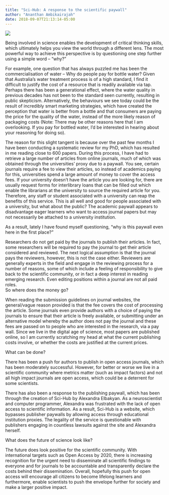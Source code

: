 ```yaml
---
title: "Sci-Hub: A response to the scientific paywall"
author: "Ananthan Ambikairajah"
date: 2018-09-07T21:13:14-05:00
---
```

![](./sci-hub.jpg)

Being involved in science enables the development of critical thinking skills, which ultimately helps you view the world through a different lens. The most powerful way to achieve this perspective is by questioning one step further using a simple word – “why?"     

For example, one question that has always puzzled me has been the commercialisation of water – Why do people pay for bottle water? Given that Australia’s water treatment process is of a high standard, I find it difficult to justify the cost of a resource that is readily available via tap. Perhaps there has been a generational effect, where the water quality in previous decades has not been to the standard seen currently, resulting in public skepticism. Alternatively, the behaviours we see today could be the result of incredibly smart marketing strategies, which have created the perception that water is better from a bottle and that consumers are paying the price for the quality of the water, instead of the more likely reason of packaging costs (Note: There may be other reasons here that I am overlooking. If you pay for bottled water, I’d be interested in hearing about your reasoning for doing so).     

The reason for this slight tangent is because over the past few months I have been conducting a systematic review for my PhD, which has resulted in me reading close to 600 papers. During this process, I have had to retrieve a large number of articles from online journals, much of which was obtained through the universities' proxy due to a paywall. You see, certain journals require a fee to view their articles, so instead of academics paying for this, universities spend a large amount of money to cover the access fees. If your university doesn’t have the article you are looking for, there are usually request forms for interlibrary loans that can be filled out which enable the librarians at the university to source the required article for you. Therefore, any staff or student associated with a university can reap the benefits of this service. This is all well and good for people associated with a university, but what about the public? The academic paywall appears to disadvantage eager learners who want to access journal papers but may not necessarily be attached to a university institution.     

As a result, lately I have found myself questioning, “why is this paywall even here in the first place?”     

Researchers do not get paid by the journals to publish their articles. In fact, some researchers will be required to pay the journal to get their article considered and reviewed. The next logical assumption is that the journal pays the reviewers, however, this is not the case either. Reviewers are generally experts in the field and engage in the reviewing process for a number of reasons, some of which include a feeling of responsibility to give back to the scientific community, or in fact a deep interest in reading emerging research. Even editing positions within a journal are not all paid roles.     
So where does the money go?     

When reading the submission guidelines on journal websites, the general/vague reason provided is that the fee covers the cost of processing the article. Some journals even provide authors with a choice of paying the journals to ensure that their article is freely available, or submitting under an alternative model whereby the author does not pay the journal and these fees are passed on to people who are interested in the research, via a pay wall. Since we live in the digital age of science, most papers are published online, so I am currently scratching my head at what the current publishing costs involve, or whether the costs are justified at the current prices.     

What can be done?     

There has been a push for authors to publish in open access journals, which has been moderately successful. However, for better or worse we live in a scientific community where metrics matter (such as impact factors) and not all high impact journals are open access, which could be a deterrent for some scientists.     

There has also been a response to the publishing paywall, which has been through the creation of Sci-Hub by Alexandra Elbakyan. As a neuroscientist and computer programmer, Alexandra was frustrated with the lack of open access to scientific information. As a result, Sci-Hub is a website, which bypasses publisher paywalls by allowing access through educational institution proxies. The legality of the service is questionable with publishers engaging in countless lawsuits against the site and Alexandra herself.     

What does the future of science look like?     

The future does look positive for the scientific community. With international targets such as Open Access by 2020, there is increasing recognition for the urgent need to disseminate all scientific findings to everyone and for journals to be accountable and transparently declare the costs behind their dissemination. Overall, hopefully this push for open access will encourage all citizens to become lifelong learners and furthermore, enable scientists to push the envelope further for society and make a larger positive impact.